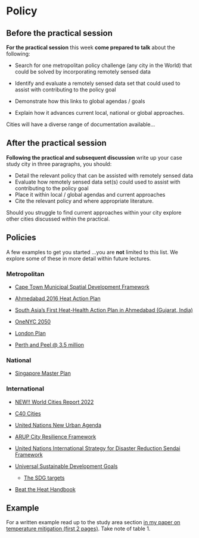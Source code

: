 # Policy

## Before the practical session

**For the practical session** this week **come prepared to talk** about the following:

- Search for one metropolitan policy challenge (any city in the World) that could be solved by incorporating remotely sensed data

- Identify and evaluate a remotely sensed data set that could used to assist with contributing to the policy goal

-  Demonstrate how this links to global agendas / goals

- Explain how it advances current local, national or global approaches.

Cities will have a diverse range of documentation available...

## After the practical session

**Following the practical and subsequent discussion** write up your case study city in three paragraphs, you should:

* Detail the relevant policy that can be assisted with remotely sensed data
* Evaluate how remotely sensed data set(s) could used to assist with contributing to the policy goal
* Place it within local / global agendas and current approaches
* Cite the relevant policy and where appropriate literature.

Should you struggle to find current approaches within your city explore other cities discussed within the practical. 

## Policies

A few examples to get you started ...you are **not** limited to this list. We explore some of these in more detail within future lectures. 

### Metropolitan 

* [Cape Town Municipal Spatial Development Framework](https://www.capetown.gov.za/work%20and%20business/planning-portal/regulations-and-legislations/cape-town-spatial-development-framework#section-docs)

* [Ahmedabad 2016 Heat Action Plan](https://www.nrdc.org/sites/default/files/ahmedabad-heat-action-plan-2016.pdf)

* [South Asia’s First Heat-Health Action Plan in Ahmedabad (Gujarat, India)](https://www.ncbi.nlm.nih.gov/pmc/articles/PMC4024996/)

* [OneNYC 2050](https://onenyc.cityofnewyork.us/)

* [London Plan](https://www.london.gov.uk/what-we-do/planning/london-plan)

* [Perth and Peel @ 3.5 million](https://www.wa.gov.au/government/publications/perth-and-peel-35-million-frameworks)

### National

* [Singapore Master Plan](https://www.ura.gov.sg/Corporate/Planning/Master-Plan#:~:text=The%20Master%20Plan%20(MP)%20is,development%20of%20land%20and%20property.)

### International 

* [NEW!! World Cities Report 2022](https://unhabitat.org/sites/default/files/2022/06/wcr_2022.pdf)

* [C40 Cities](https://www.c40.org/)

* [United Nations New Urban Agenda](https://habitat3.org/the-new-urban-agenda/)

* [ARUP City Resilience Framework](https://www.arup.com/projects/city-resilience-index)

* [United Nations International Strategy for Disaster Reduction Sendai Framework](https://www.undrr.org/publication/sendai-framework-disaster-risk-reduction-2015-2030#:~:text=The%20Sendai%20Framework%20for%20Disaster,Investing%20in%20disaster%20reduction%20for)

* [Universal Sustainable Development Goals](https://www.undp.org/sustainable-development-goals#:~:text=The%20Sustainable%20Development%20Goals%20(SDGs)%2C%20also%20known%20as%20the,people%20enjoy%20peace%20and%20prosperity.) 
  * [The SDG targets](https://unstats.un.org/sdgs/metadata/?Text=&Goal=11&Target=)
  
* [Beat the Heat Handbook](https://www.unep.org/resources/report/beating-heat-sustainable-cooling-handbook-cities)  

## Example

For a written example read up to the study area section [in my paper on temperature mitigation (first 2 pages)](https://www.frontiersin.org/articles/10.3389/fbuil.2020.519599/full). Take note of table 1.
